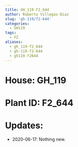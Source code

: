 ```yaml
---
title: GH_119 F2_644
author: Roberto Villegas-Diaz
slug: 'gh-119/f2-644'
categories:
  - GH119
tags:
  - F2
aliases:
  - gh_119-f2_644
  - gh-119-f2-644
  - gh119-f2644
---
```


# **House**: GH_119
# **Plant ID**: F2_644
# **Updates**: 
 - 2020-06-17: Nothing new.
